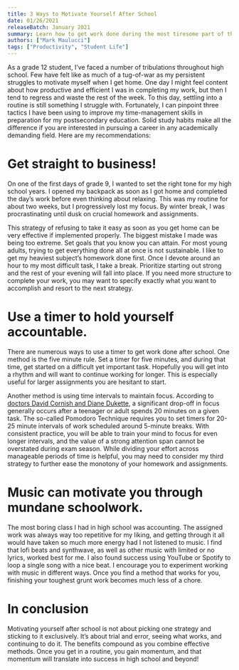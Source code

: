 ```yaml
---
title: 3 Ways to Motivate Yourself After School
date: 01/26/2021
releaseBatch: January 2021
summary: Learn how to get work done during the most tiresome part of the day.
authors: ["Mark Maulucci"]
tags: ["Productivity", "Student Life"]
---
```

<div>
  <p>As a grade 12 student, I’ve faced a number of tribulations throughout high school. 
    Few have felt like as much of a tug-of-war as my persistent struggles to motivate myself when I get home.
    One day I might feel content about how productive and efficient I was in completing my work, but then I tend to regress and waste the rest of the week.
    To this day, settling into a routine is still something I struggle with.
    Fortunately, I can pinpoint three tactics I have been using to improve my time-management skills in preparation for my postsecondary education.
    Solid study habits make all the difference if you are interested in pursuing a career in any academically demanding field.
    Here are my recommendations:</p>
  <h1>Get straight to business!</h1>
    <p>On one of the first days of grade 9, I wanted to set the right tone for my high school years.
      I opened my backpack as soon as I got home and completed the day’s work before even thinking about relaxing.
      This was my routine for about two weeks, but I progressively lost my focus.
      By winter break, I was procrastinating until dusk on crucial homework and assignments.</p>
    <p>This strategy of refusing to take it easy as soon as you get home can be very effective if implemented properly.
      The biggest mistake I made was being too extreme.
      Set goals that you know you can attain.
      For most young adults, trying to get everything done all at once is not sustainable.
      I like to get my heaviest subject’s homework done first.
      Once I devote around an hour to my most difficult task, I take a break.
      Prioritize starting out strong and the rest of your evening will fall into place.
      If you need more structure to complete your work, you may want to specify exactly what you want to accomplish and resort to the next strategy.</p>
  <h1>Use a timer to hold yourself accountable.</h1>
    <p>There are numerous ways to use a timer to get work done after school.
      One method is the five minute rule. Set a timer for five minutes, and during that time, get started on a difficult yet important task.
      Hopefully you will get into a rhythm and will want to continue working for longer.
      This is especially useful for larger assignments you are hesitant to start.</p>
    <p>Another method is using time intervals to maintain focus.
      According to <a href="https://books.google.com/books/about/The_Essential_20.html?id=sf48ooRs7hgC" target="_blank" rel="noopener noreferrer">doctors David Cornish and Diane Dukette</a>, a significant drop-off in focus generally occurs after a teenager or adult spends 20 minutes on a given task.
      The so-called Pomodoro Technique requires you to set timers for 20-25 minute intervals of work scheduled around 5-minute breaks.
      With consistent practice, you will be able to train your mind to focus for even longer intervals, and the value of a strong attention span cannot be overstated during exam season.
      While dividing your effort across manageable periods of time is helpful, you may need to consider my third strategy to further ease the monotony of your homework and assignments.</p>
  <h1>Music can motivate you through mundane schoolwork.</h1>
    <p>The most boring class I had in high school was accounting.
      The assigned work was always way too repetitive for my liking, and getting through it all would have taken so much more energy had I not listened to music.
      I find that lofi beats and synthwave, as well as other music with limited or no lyrics, worked best for me.
      I also found success using YouTube or Spotify to loop a single song with a nice beat.
      I encourage you to experiment working with music in different ways.
      Once you find a method that works for you, finishing your toughest grunt work becomes much less of a chore.</p>
  <h1>In conclusion</h1>
    <p>Motivating yourself after school is not about picking one strategy and sticking to it exclusively.
      It’s about trial and error, seeing what works, and continuing to do it.
      The benefits compound as you combine effective methods.
      Once you get in a routine, you gain momentum, and that momentum will translate into success in high school and beyond!</p>
</div>
